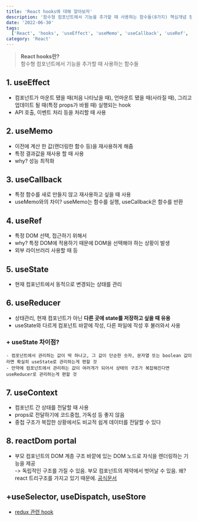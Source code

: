 ```yaml
---
title: 'React hooks에 대해 알아보자'
description: '함수형 컴포넌트에서 기능을 추가할 때 사용하는 함수들(8가지) 핵심개념 정리'
date: '2022-06-30'
tags:
  ['React', 'hooks', 'useEffect', 'useMemo', 'useCallback', 'useRef', 'useReducer', 'useState', 'useContext', 'portals']
category: 'React'
---
```


> **React hooks란?** <br/> 함수형 컴포넌트에서 기능을 추가할 때 사용하는 함수들

## 1. useEffect

- 컴포넌트가 마운트 됐을 때(처음 나타났을 때), 언마운트 됐을 때(사라질 때), 그리고 업데이트 될 때(특정 props가 바뀔 때) 실행되는 hook
- API 호출, 이벤트 처리 등을 처리할 때 사용

## 2. useMemo

- 이전에 계산 한 값(랜더링한 함수 등)을 재사용하게 해줌
- 특정 결과값을 재사용 할 때 사용
- why? 성능 최적화

## 3. useCallback

- 특정 함수를 새로 만들지 않고 재사용하고 싶을 때 사용
- useMemo와의 차이? useMemo는 함수를 실행, useCallback은 함수를 반환

## 4. useRef

- 특정 DOM 선택, 접근하기 위해서
- why? 특정 DOM에 적용하기 때문에 DOM을 선택해야 하는 상황이 발생
- 외부 라이브러리 사용할 때 등

## 5. useState

- 현재 컴포넌트에서 동적으로 변경되는 상태를 관리

## 6. useReducer

- 상태관리, 현재 컴포넌트가 아닌 **다른 곳에 state를 저장하고 싶을 때 유용**
- useState와 다르게 컴포넌트 바깥에 작성, 다른 파일에 작성 후 불러와서 사용

### + useState 차이점?

    - 컴포넌트에서 관리하는 값이 딱 하나고, 그 값이 단순한 숫자, 문자열 또는 boolean 값이라면 확실히 useState로 관리하는게 편할 것
    - 만약에 컴포넌트에서 관리하는 값이 여러개가 되어서 상태의 구조가 복잡해진다면 useReducer로 관리하는게 편할 것

## 7. useContext

- 컴포넌트 간 상태를 전달할 때 사용
- props로 전달하기에 코드중첩, 가독성 등 좋지 않음
- 중첩 구조가 복잡한 상황에서도 비교적 쉽게 데이터를 전달할 수 있다

## 8. reactDom portal

- 부모 컴포넌트의 DOM 계층 구조 바깥에 있는 DOM 노드로 자식을 렌더링하는 기능을 제공 <br/>
  -> 독립적인 구조를 가질 수 있음. 부모 컴포넌트의 제약에서 벗어날 수 있음. 왜? react 트리구조를 가지고 있기 때문에.
  [공식문서](https://ko.reactjs.org/docs/portals.html)

## +useSelector, useDispatch, useStore

- [redux 관련 hook](https://react-redux.js.org/api/hooks)
